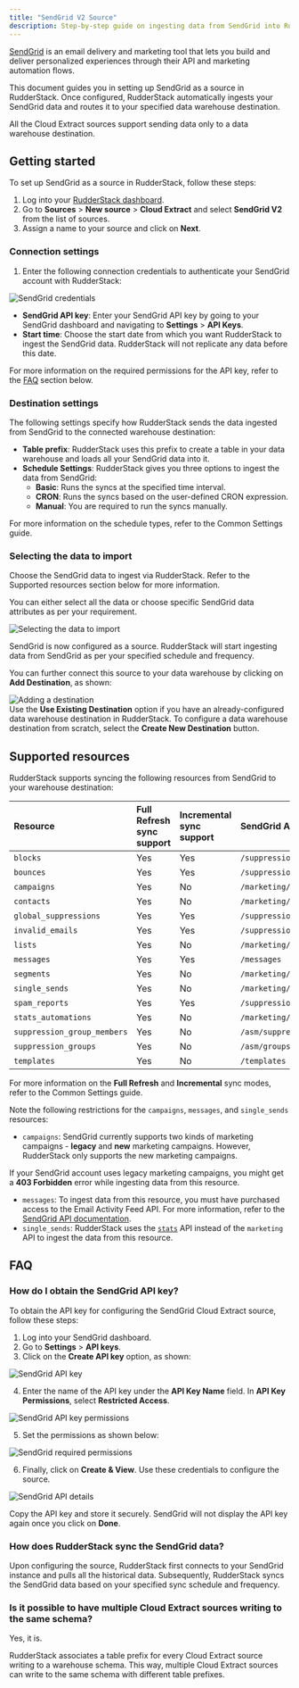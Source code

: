 ```yaml
---
title: "SendGrid V2 Source"
description: Step-by-step guide on ingesting data from SendGrid into RudderStack.
---
```


[SendGrid](https://www.sendgrid.com/) is an email delivery and marketing tool that lets you build and deliver personalized experiences through their API and marketing automation flows.

This document guides you in setting up SendGrid as a source in RudderStack. Once configured, RudderStack automatically ingests your SendGrid data and routes it to your specified data warehouse destination.

<div class="warningBlock">
All the Cloud Extract sources support sending data only to a <Link to="/destinations/warehouse-destinations/">data warehouse destination</Link>.
</div>

## Getting started

To set up SendGrid as a source in RudderStack, follow these steps:

1. Log into your [RudderStack dashboard](https://app.rudderstack.com/).
2. Go to **Sources** > **New source** > **Cloud Extract** and select **SendGrid V2** from the list of sources.
3. Assign a name to your source and click on **Next**.

### Connection settings

1. Enter the following connection credentials to authenticate your SendGrid account with RudderStack:

<img src="../../assets/cloud-extract-sources/sendgridv2-connection-settings.png" alt="SendGrid credentials" />

- **SendGrid API key**: Enter your SendGrid API key by going to your SendGrid dashboard and navigating to **Settings** > **API Keys**.
- **Start time**: Choose the start date from which you want RudderStack to ingest the SendGrid data. RudderStack will not replicate any data before this date.

<div class="infoBlock">
For more information on the required permissions for the API key, refer to the <a href="#faq">FAQ</a> section below.
</div>

### Destination settings

The following settings specify how RudderStack sends the data ingested from SendGrid to the connected warehouse destination:

- **Table prefix**: RudderStack uses this prefix to create a table in your data warehouse and loads all your SendGrid data into it.
- **Schedule Settings**: RudderStack gives you three options to ingest the data from SendGrid:
    - **Basic**: Runs the syncs at the specified time interval. 
    - **CRON**: Runs the syncs based on the user-defined CRON expression.
    - **Manual**: You are required to run the syncs manually.

<div class="infoBlock">
For more information on the schedule types, refer to the <Link to="/sources/extract/common-settings/">Common Settings</Link> guide.
</div>

### Selecting the data to import

Choose the SendGrid data to ingest via RudderStack. Refer to the <Link to="#supported-resources">Supported resources</Link> section below for more information. 

You can either select all the data or choose specific SendGrid data attributes as per your requirement.

<img src="../../assets/cloud-extract-sources/sendgridv2-connection-settings-3.png" alt="Selecting the data to import" />

SendGrid is now configured as a source. RudderStack will start ingesting data from SendGrid as per your specified schedule and frequency.

You can further connect this source to your data warehouse by clicking on **Add Destination**, as shown:

<img src="../../assets/cloud-extract-sources/add-destination.png" alt="Adding a destination" />

<div class="successBlock">
Use the <strong>Use Existing Destination</strong> option if you have an already-configured data warehouse destination in RudderStack. To configure a data warehouse destination from scratch, select the <strong>Create New Destination</strong> button.
</div>

## Supported resources

RudderStack supports syncing the following resources from SendGrid to your warehouse destination:

| Resource | Full Refresh sync support | Incremental sync support | SendGrid API endpoint |
| :---| :---- | :---- | :---- |
| `blocks` |  Yes | Yes | `/suppression/blocks` |
| `bounces` | Yes | Yes |  `/suppression/bounces` |
| `campaigns` | Yes | No |  `/marketing/campaigns`|
| `contacts` | Yes | No |  `/marketing/contacts` |
| `global_suppressions` | Yes | Yes |  `/suppression/unsubscribes`|
| `invalid_emails` | Yes | Yes | `/suppression/invalid_emails` |
| `lists` | Yes | No |  `/marketing/lists`|
| `messages` | Yes | Yes |  `/messages`|
| `segments` | Yes | No |  `/marketing/segments` |
| `single_sends` | Yes | No |  `/marketing/stats/singlesends`|
| `spam_reports` | Yes | Yes |  `/suppression/spam_reports` |
| `stats_automations` | Yes | No |  `/marketing/stats/automations` |
| `suppression_group_members` | Yes | No |  `/asm/suppressions`|
| `suppression_groups` | Yes | No |   `/asm/groups`|
| `templates` |  Yes | No |  `/templates`|

<div class="infoBlock">
For more information on the <strong>Full Refresh</strong> and <strong>Incremental</strong> sync modes, refer to the <Link to="/sources/extract/common-settings/#sync-modes">Common Settings</Link> guide.
</div>

Note the following restrictions for the `campaigns`, `messages`, and `single_sends` resources:

- `campaigns`: SendGrid currently supports two kinds of marketing campaigns - **legacy** and **new** marketing campaigns. However, RudderStack only supports the new marketing campaigns. 

<div class="warningBlock">
If your SendGrid account uses legacy marketing campaigns, you might get a <strong>403 Forbidden</strong> error while ingesting data from this resource.
</div>

- `messages`: To ingest data from this resource, you must have purchased access to the Email Activity Feed API. For more information, refer to the <a href="https://docs.sendgrid.com/api-reference/e-mail-activity/filter-all-messages">SendGrid API documentation</a>. 
- `single_sends`: RudderStack uses the [`stats`](https://docs.sendgrid.com/api-reference/marketing-campaign-stats/get-all-single-sends-stats) API instead of the `marketing` API to ingest the data from this resource.

## FAQ

### How do I obtain the SendGrid API key?

To obtain the API key for configuring the SendGrid Cloud Extract source, follow these steps:

1. Log into your SendGrid dashboard.
2. Go to **Settings** > **API keys**.
3. Click on the **Create API key** option, as shown:

<img src="../../assets/cloud-extract-sources/sendgrid-api-key.png" alt="SendGrid API key" />

4. Enter the name of the API key under the **API Key Name** field. In **API Key Permissions**, select **Restricted Access**.

<img src="../../assets/cloud-extract-sources/sendgrid-api-key-permissions.png" alt="SendGrid API key permissions" />

5.  Set the permissions as shown below:

<img src="../../assets/cloud-extract-sources/sendgrid-api-permissions.png" alt="SendGrid required permissions" />

6. Finally, click on **Create & View**. Use these credentials to configure the source.

<img src="../../assets/cloud-extract-sources/sendgrid-api-key-details.png" alt="SendGrid API details" />

<div class="warningBlock">

Copy the API key and store it securely. SendGrid will not display the API key again once you click on <strong>Done</strong>.
</div>

### How does RudderStack sync the SendGrid data?

Upon configuring the source, RudderStack first connects to your SendGrid instance and pulls all the historical data. Subsequently, RudderStack syncs the SendGrid data based on your specified sync schedule and frequency.

### Is it possible to have multiple Cloud Extract sources writing to the same schema?

Yes, it is.

RudderStack associates a table prefix for every Cloud Extract source writing to a warehouse schema. This way, multiple Cloud Extract sources can write to the same schema with different table prefixes.